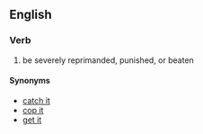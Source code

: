 ==English==

===Verb===
{{head|en|verb|head=[[catch]] [[hell]]}}

# {{context|idiomatic}} be severely reprimanded, punished, or beaten

====Synonyms====
* [[catch it]]
* [[cop it]]
* [[get it]]